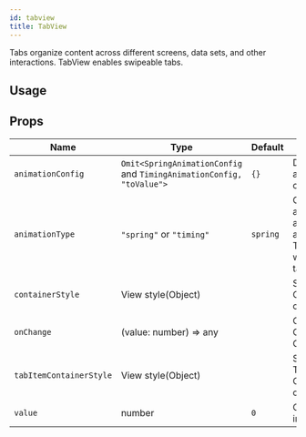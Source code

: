 ```yaml
---
id: tabview
title: TabView
---
```



Tabs organize content across different screens, data sets, and other interactions.
TabView enables swipeable tabs.

## Usage

<Usage />

## Props

<div class='table-responsive'>

| Name                    | Type                                                                 | Default  | Description                                                                                      |
| ----------------------- | -------------------------------------------------------------------- | -------- | ------------------------------------------------------------------------------------------------ |
| `animationConfig`       | `Omit<SpringAnimationConfig` and `TimingAnimationConfig, "toValue">` | `{}`     | Define the animation configurations.                                                             |
| `animationType`         | `"spring"` or `"timing"`                                             | `spring` | Choose the animation type among `spring` and `timing`. This is visible when there is tab change. |
| `containerStyle`        | View style(Object)                                                   |          | Styling for Component container.                                                                 |
| `onChange`              | (value: number) => any                                               |          | On Index Change Callback.                                                                        |
| `tabItemContainerStyle` | View style(Object)                                                   |          | Styling for TabView.Item Component container.                                                    |
| `value`                 | number                                                               | `0`      | Child position index value.                                                                      |

</div>
